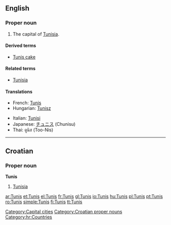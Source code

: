 ==English==
{{wikipedia}}

===Proper noun===
{{en-proper-noun}}

# The capital of [[Tunisia]].

====Derived terms====
*[[Tunis cake]]

====Related terms====
*[[Tunisia]]

====Translations====
{{trans-top|capital of Tunisia}}
*French: [[Tunis#French|Tunis]]
*Hungarian: [[Tunisz]]
{{trans-mid}}
*Italian: [[Tunisi]] {{f}}
*Japanese: [[チュニス]] (Chunisu)
*Thai: ตูนิส (Too-Nis)
{{trans-bottom}}

[[Category:Capital cities]]

----

==Croatian==

===Proper noun===
'''Tunis''' {{m}}

# [[Tunisia]]

[[Category:Croatian proper nouns]]
[[Category:hr:Countries]]

[[ar:Tunis]]
[[et:Tunis]]
[[el:Tunis]]
[[fr:Tunis]]
[[gl:Tunis]]
[[io:Tunis]]
[[hu:Tunis]]
[[pl:Tunis]]
[[pt:Tunis]]
[[ro:Tunis]]
[[simple:Tunis]]
[[fi:Tunis]]
[[tt:Tunis]]